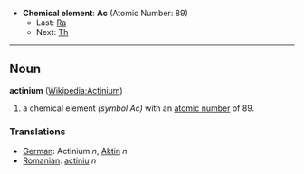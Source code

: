 *'''Chemical element''': '''Ac''' (Atomic Number: 89)
**Last: [[Radon|Ra]]
**Next: [[Thorium|Th]]
----
== Noun ==
'''actinium''' ([[en:Actinium|Wikipedia:Actinium]])

# a chemical element ''(symbol Ac)'' with an [[atomic number]] of 89.

===Translations===
*[[German]]: Actinium ''n'', [[Aktin]] ''n''
*[[Romanian]]: [[actiniu]] ''n''
